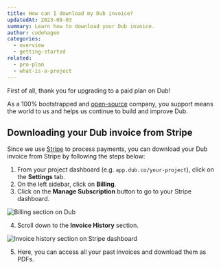 ```yaml
---
title: How can I download my Dub invoice?
updatedAt: 2023-08-03
summary: Learn how to download your Dub invoice.
author: codehagen
categories:
  - overview
  - getting-started
related:
  - pro-plan
  - what-is-a-project
---
```


First of all, thank you for upgrading to a paid plan on Dub!

As a 100% bootstrapped and [open-source](https://dub.sh/github) company, you support means the world to us and helps us continue
to build and improve Dub.

## Downloading your Dub invoice from Stripe

Since we use [Stripe](https://stripe.com) to process payments, you can download your Dub invoice from Stripe by following the steps below:

1. From your project dashboard (e.g. `app.dub.co/your-project`), click on the **Settings** tab.
2. On the left sidebar, click on **Billing**.
3. Click on the **Manage Subscription** button to go to your Stripe dashboard.

<Image
  alt="Billing section on Dub"
  src="https://d2vwwcvoksz7ty.cloudfront.net/help/manage-subscription.png"
  width={1331}
  height={705}
/>

4. Scroll down to the **Invoice History** section.

<Image
  alt="Invoice history section on Stripe dashboard"
  src="https://d2vwwcvoksz7ty.cloudfront.net/help/invoice-history.png"
  width={1593}
  height={1002}
/>

5. Here, you can access all your past invoices and download them as PDFs.
